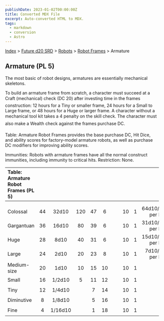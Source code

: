 ```yaml
---
publishDate: 2023-01-02T00:00:00Z
title: Converted MDX File
excerpt: Auto-converted HTML to MDX.
tags:
  - markdown
  - conversion
  - Astro
---
```


[Index](-index) > [Future d20 SRD](future-d20-srd-index) > [Robots](future-d20-srd-robots-index) > [Robot Frames](future-d20-srd-robots-robot-frames-index) > Armature

## Armature (PL 5)

The most basic of robot designs, armatures are essentially mechanical skeletons.

To build an armature frame from scratch, a character must succeed at a Craft (mechanical) check (DC 20) after investing time in the frames construction: 12 hours for a Tiny or smaller frame, 24 hours for a Small to Large frame, or 48 hours for a Huge or larger frame. A character without a mechanical tool kit takes a 4 penalty on the skill check. The character must also make a Wealth check against the frames purchase DC.

Table: Armature Robot Frames provides the base purchase DC, Hit Dice, and ability scores for factory-model armature robots, as well as purchase DC modifiers for improving ability scores.

Immunities: Robots with armature frames have all the normal construct immunities, including immunity to critical hits.
Restriction: None.

| Table: Armature Robot Frames (PL 5) |     |         |     |     |     |     |     |     |     |                 |
| :---------------------------------- | :-: | :-----: | :-: | :-: | :-: | :-: | :-: | :-: | :-: | --------------: |
|                                     |     |         |     |     |     |     |     |     |     |                 |
|                                     |     |         |     |     |     |     |     |     |     |                 |
| Colossal                            | 44  |  32d10  | 120 | 47  |  6  |     |     | 10  |  1  | 64d10/+3 per HD |
| Gargantuan                          | 36  |  16d10  | 80  | 39  |  6  |     |     | 10  |  1  | 31d10/+3 per HD |
| Huge                                | 28  |  8d10   | 40  | 31  |  6  |     |     | 10  |  1  | 15d10/+2 per HD |
| Large                               | 24  |  2d10   | 20  | 23  |  8  |     |     | 10  |  1  |  7d10/+1 per HD |
| Medium-size                         | 20  |  1d10   | 10  | 15  | 10  |     |     | 10  |  1  |                 |
| Small                               | 16  | 1/2d10  |  5  | 11  | 12  |     |     | 10  |  1  |                 |
| Tiny                                | 12  | 1/4d10  |     |  7  | 14  |     |     | 10  |  1  |                 |
| Diminutive                          |  8  | 1/8d10  |     |  5  | 16  |     |     | 10  |  1  |                 |
| Fine                                |  4  | 1/16d10 |     |  1  | 18  |     |     | 10  |  1  |                 |
